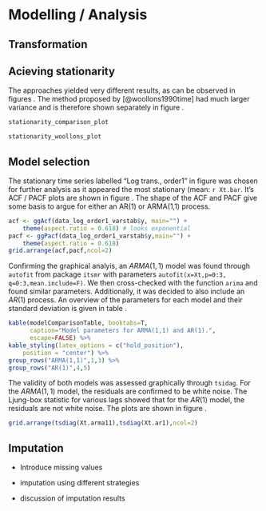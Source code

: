 # Modelling / Analysis

## Transformation


## Acieving stationarity

The approaches yielded very different results, as can be observed in figures \ref{fig:stationaritycomparison}. The method proposed by [@woollons1990time] had much larger variance and is therefore shown separately in figure \ref{fig:stationaritywoollons}.

```r
stationarity_comparison_plot
```

```r
stationarity_woollons_plot
```

## Model selection

The stationary time series labelled "Log trans., order1" in figure \ref{fig:stationaritycomparison} was chosen for further analysis as it appeared the most stationary (mean: `r Xt.bar`.  It's ACF / PACF plots are shown in figure \ref{fig:acfpacf_chosen}. The shape of the ACF and PACF give some basis to argue for either an AR(1) or ARMA(1,1) process.

```r
acf <- ggAcf(data_log_order1_varstab$y, main="") +
    theme(aspect.ratio = 0.618) # looks exponential
pacf <- ggPacf(data_log_order1_varstab$y,main="") +
    theme(aspect.ratio = 0.618) 
grid.arrange(acf,pacf,ncol=2)

```

Confirming the graphical analyis, an $ARMA(1,1)$ model was found through `autofit` from package `itsmr` with parameters `autofit(x=Xt,p=0:3, q=0:3,mean.include=F)`. We then cross-checked with the function `arima` and found similar parameters. Additionally, it was decided to also include an $AR(1)$ process. An overview of the parameters for each model and their standard deviation is given in table \ref{tab:modelcomp}.

```r
kable(modelComparisonTable, booktabs=T,
      caption="Model parameters for ARMA(1,1) and AR(1).",
      escape=FALSE) %>%
kable_styling(latex_options = c("hold_position"),
	position = "center") %>%
group_rows("ARMA(1,1)",1,3) %>%
group_rows("AR(1)",4,5)
```
The validity of both models was assessed graphically through `tsidag`. For the $ARMA(1,1)$ model, the residuals are confirmed to be white noise. The Ljung-box statistic for various lags showed that for the $AR(1)$ model, the residuals are not white noise. The plots are shown in figure \ref{fig:tsdiag}.

```r
grid.arrange(tsdiag(Xt.arma11),tsdiag(Xt.ar1),ncol=2)
```

## Imputation

- Introduce missing values

- imputation using different strategies

- discussion of imputation results
